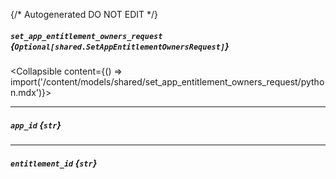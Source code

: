 {/* Autogenerated DO NOT EDIT  */}

##### `set_app_entitlement_owners_request` *{`Optional[shared.SetAppEntitlementOwnersRequest]`}*
<Collapsible content={() => import('/content/models/shared/set_app_entitlement_owners_request/python.mdx')}>
</Collapsible>

---
##### `app_id` *{`str`}*

---
##### `entitlement_id` *{`str`}*

